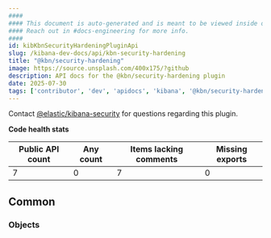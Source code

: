 ```yaml
---
####
#### This document is auto-generated and is meant to be viewed inside our experimental, new docs system.
#### Reach out in #docs-engineering for more info.
####
id: kibKbnSecurityHardeningPluginApi
slug: /kibana-dev-docs/api/kbn-security-hardening
title: "@kbn/security-hardening"
image: https://source.unsplash.com/400x175/?github
description: API docs for the @kbn/security-hardening plugin
date: 2025-07-30
tags: ['contributor', 'dev', 'apidocs', 'kibana', '@kbn/security-hardening']
---
```




Contact [@elastic/kibana-security](https://github.com/orgs/elastic/teams/kibana-security) for questions regarding this plugin.

**Code health stats**

| Public API count  | Any count | Items lacking comments | Missing exports |
|-------------------|-----------|------------------------|-----------------|
| 7 | 0 | 7 | 0 |

## Common

### Objects
<DocDefinitionList data={kbnSecurityHardeningObj.common.objects}/>

